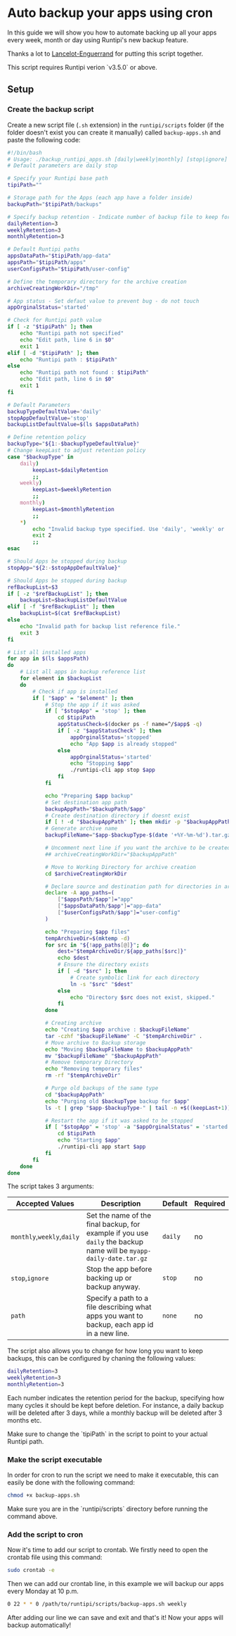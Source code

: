 
# Auto backup your apps using cron

In this guide we will show you how to automate backing up all your apps every week, month or day using Runtipi's
new backup feature.

Thanks a lot to [Lancelot-Enguerrand](https://github.com/Lancelot-Enguerrand) for putting this script together.

<Callout type="warning">
  This script requires Runtipi verion `v3.5.0` or above.
</Callout>

## Setup

<Steps>

### Create the backup script

Create a new script file (`.sh` extension) in the `runtipi/scripts` folder (if the folder doesn't exist you can create it manually)
called `backup-apps.sh` and paste the following code:

```bash
#!/bin/bash
# Usage: ./backup_runtipi_apps.sh [daily|weekly|monthly] [stop|ignore] [path/to/BackupListFile]
# Default parameters are daily stop

# Specify your Runtipi base path
tipiPath=""

# Storage path for the Apps (each app have a folder inside)
backupPath="$tipiPath/backups"

# Specify backup retention - Indicate number of backup file to keep for each schedule
dailyRetention=3
weeklyRetention=3
monthlyRetention=3

# Default Runtipi paths
appsDataPath="$tipiPath/app-data"
appsPath="$tipiPath/apps"
userConfigsPath="$tipiPath/user-config"

# Define the temporary directory for the archive creation
archiveCreatingWorkDir="/tmp"

# App status - Set defaut value to prevent bug - do not touch
appOrginalStatus='started'

# Check for Runtipi path value
if [ -z "$tipiPath" ]; then
    echo "Runtipi path not specified"
    echo "Edit path, line 6 in $0"
    exit 1
elif [ -d "$tipiPath" ]; then
    echo "Runtipi path : $tipiPath"
else
    echo "Runtipi path not found : $tipiPath"
    echo "Edit path, line 6 in $0"
    exit 1
fi

# Default Parameters
backupTypeDefaultValue='daily'
stopAppDefaultValue='stop'
backupListDefaultValue=$(ls $appsDataPath)

# Define retention policy
backupType="${1:-$backupTypeDefaultValue}"
# Change keepLast to adjust retention policy
case "$backupType" in
    daily)
        keepLast=$dailyRetention
        ;;
    weekly)
        keepLast=$weeklyRetention
        ;;
    monthly)
        keepLast=$monthlyRetention
        ;;
    *)
        echo "Invalid backup type specified. Use 'daily', 'weekly' or 'monthly'."
        exit 2
        ;;
esac

# Should Apps be stopped during backup
stopApp="${2:-$stopAppDefaultValue}"

# Should Apps be stopped during backup
refBackupList=$3
if [ -z "$refBackupList" ]; then
    backupList=$backupListDefaultValue
elif [ -f "$refBackupList" ]; then
    backupList=$(cat $refBackupList)
else
    echo "Invalid path for backup list reference file."
    exit 3
fi

# List all installed apps
for app in $(ls $appsPath)
do
    # List all apps in backup reference list
    for element in $backupList
    do
        # Check if app is installed
        if [ "$app" = "$element" ]; then
            # Stop the app if it was asked
            if [ "$stopApp" = 'stop' ]; then
                cd $tipiPath
                appStatusCheck=$(docker ps -f name=^/$app$ -q)
                if [ -z "$appStatusCheck" ]; then
                    appOrginalStatus='stopped'
                    echo "App $app is already stopped"
                else
                    appOrginalStatus='started'
                    echo "Stopping $app"
                    ./runtipi-cli app stop $app
                fi
            fi

            echo "Preparing $app backup"
            # Set destination app path
            backupAppPath="$backupPath/$app"
            # Create destination directory if doesnt exist
            if [ ! -d "$backupAppPath" ]; then mkdir -p "$backupAppPath"; fi
            # Generate archive name
            backupFileName="$app-$backupType-$(date '+%Y-%m-%d').tar.gz"

            # Uncomment next line if you want the archive to be created directly in backup destination
            ## archiveCreatingWorkDir="$backupAppPath"

            # Move to Working Directory for archive creation
            cd $archiveCreatingWorkDir

            # Declare source and destination path for directories in archive
            declare -A app_paths=(
                ["$appsPath/$app"]="app"
                ["$appsDataPath/$app"]="app-data"
                ["$userConfigsPath/$app"]="user-config"
            )

            echo "Preparing $app files"
            tempArchiveDir=$(mktemp -d)
            for src in "${!app_paths[@]}"; do
                dest="$tempArchiveDir/${app_paths[$src]}"
                echo $dest
                # Ensure the directory exists
                if [ -d "$src" ]; then
                    # Create symbolic link for each directory
                    ln -s "$src" "$dest"
                else
                    echo "Directory $src does not exist, skipped."
                fi
            done

            # Creating archive
            echo "Creating $app archive : $backupFileName"
            tar -czhf "$backupFileName" -C "$tempArchiveDir" .
            # Move archive to Backup storage
            echo "Moving $backupFileName to $backupAppPath"
            mv "$backupFileName" "$backupAppPath"
            # Remove temporary Directory
            echo "Removing temporary files"
            rm -rf "$tempArchiveDir"

            # Purge old backups of the same type
            cd "$backupAppPath"
            echo "Purging old $backupType backup for $app"
            ls -t | grep "$app-$backupType-" | tail -n +$((keepLast+1)) | xargs -r rm --

            # Restart the app if it was asked to be stopped
            if [ "$stopApp" = 'stop' -a "$appOrginalStatus" = 'started' ]; then
                cd $tipiPath
                echo "Starting $app"
                ./runtipi-cli app start $app
            fi
        fi
    done
done
```

The script takes 3 arguments:

| Accepted Values            | Description                                                                                                        | Default | Required |
| -------------------------- | ------------------------------------------------------------------------------------------------------------------ | ------- | -------- |
| `monthly`,`weekly`,`daily` | Set the name of the final backup, for example if you use `daily` the backup name will be `myapp-daily-date.tar.gz` | `daily` | no       |
| `stop`,`ignore`            | Stop the app before backing up or backup anyway.                                                                   | `stop`  | no       |
| `path`                     | Specify a path to a file describing what apps you want to backup, each app id in a new line.                       | `none`  | no       |

The script also allows you to change for how long you want to keep backups, this can be configured by chaning the following values:

```bash
dailyRetention=3
weeklyRetention=3
monthlyRetention=3
```

Each number indicates the retention period for the backup, specifying how many cycles it should be kept before deletion. For instance, a daily backup will be deleted after 3 days, while a monthly backup will be deleted after 3 months etc.

<Callout type="info">
  Make sure to change the `tipiPath` in the script to point to your actual
  Runtipi path.
</Callout>

### Make the script executable

In order for cron to run the script we need to make it executable, this can easily be done with the
following command:

```bash
chmod +x backup-apps.sh
```

<Callout type="info">
  Make sure you are in the `runtipi/scripts` directory before running the
  command above.
</Callout>

### Add the script to cron

Now it's time to add our script to crontab. We firstly need to open the crontab file using this command:

```bash
sudo crontab -e
```

Then we can add our crontab line, in this example we will backup our apps every Monday at 10 p.m.

```bash
0 22 * * 0 /path/to/runtipi/scripts/backup-apps.sh weekly
```

After adding our line we can save and exit and that's it! Now your apps will backup automatically!

</Steps>
